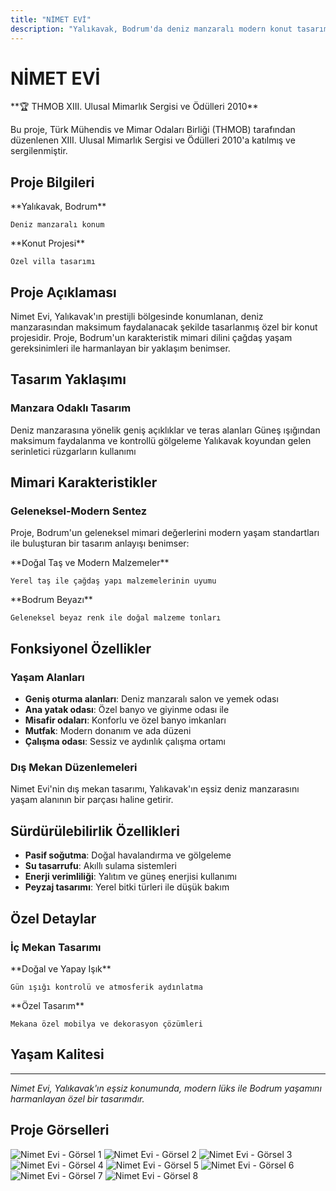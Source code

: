 ```yaml
---
title: "NİMET EVİ"
description: "Yalıkavak, Bodrum'da deniz manzaralı modern konut tasarımı - THMOB XIII. Ulusal Mimarlık Sergisi 2010"
---
```


# NİMET EVİ

<Note>
**🏆 THMOB XIII. Ulusal Mimarlık Sergisi ve Ödülleri 2010**

Bu proje, Türk Mühendis ve Mimar Odaları Birliği (THMOB) tarafından düzenlenen XIII. Ulusal Mimarlık Sergisi ve Ödülleri 2010'a katılmış ve sergilenmiştir.
</Note>

## Proje Bilgileri

<CardGroup cols={2}>
  <Card title="Konum" icon="location-dot">
    **Yalıkavak, Bodrum**
    
    Deniz manzaralı konum
  </Card>
  
  <Card title="Tip" icon="home">
    **Konut Projesi**
    
    Özel villa tasarımı
  </Card>
</CardGroup>

## Proje Açıklaması

Nimet Evi, Yalıkavak'ın prestijli bölgesinde konumlanan, deniz manzarasından maksimum faydalanacak şekilde tasarlanmış özel bir konut projesidir. Proje, Bodrum'un karakteristik mimari dilini çağdaş yaşam gereksinimleri ile harmanlayan bir yaklaşım benimser.

## Tasarım Yaklaşımı

### Manzara Odaklı Tasarım

<Steps>
  <Step title="Görsel Bağlantı">
    Deniz manzarasına yönelik geniş açıklıklar ve teras alanları
  </Step>
  
  <Step title="Işık Kontrolü">
    Güneş ışığından maksimum faydalanma ve kontrollü gölgeleme
  </Step>
  
  <Step title="Rüzgar Yönelimi">
    Yalıkavak koyundan gelen serinletici rüzgarların kullanımı
  </Step>
</Steps>

## Mimari Karakteristikler

### Geleneksel-Modern Sentez

Proje, Bodrum'un geleneksel mimari değerlerini modern yaşam standartları ile buluşturan bir tasarım anlayışı benimser:

<CardGroup cols={2}>
  <Card title="Malzeme Seçimi" icon="hammer">
    **Doğal Taş ve Modern Malzemeler**
    
    Yerel taş ile çağdaş yapı malzemelerinin uyumu
  </Card>
  
  <Card title="Renk Paleti" icon="palette">
    **Bodrum Beyazı**
    
    Geleneksel beyaz renk ile doğal malzeme tonları
  </Card>
</CardGroup>

## Fonksiyonel Özellikler

### Yaşam Alanları

- **Geniş oturma alanları**: Deniz manzaralı salon ve yemek odası
- **Ana yatak odası**: Özel banyo ve giyinme odası ile
- **Misafir odaları**: Konforlu ve özel banyo imkanları
- **Mutfak**: Modern donanım ve ada düzeni
- **Çalışma odası**: Sessiz ve aydınlık çalışma ortamı

### Dış Mekan Düzenlemeleri

<Note>
Nimet Evi'nin dış mekan tasarımı, Yalıkavak'ın eşsiz deniz manzarasını yaşam alanının bir parçası haline getirir.
</Note>

## Sürdürülebilirlik Özellikleri

- **Pasif soğutma**: Doğal havalandırma ve gölgeleme
- **Su tasarrufu**: Akıllı sulama sistemleri
- **Enerji verimliliği**: Yalıtım ve güneş enerjisi kullanımı
- **Peyzaj tasarımı**: Yerel bitki türleri ile düşük bakım

## Özel Detaylar

### İç Mekan Tasarımı

<CardGroup cols={2}>
  <Card title="Aydınlatma" icon="lightbulb">
    **Doğal ve Yapay Işık**
    
    Gün ışığı kontrolü ve atmosferik aydınlatma
  </Card>
  
  <Card title="Mobilya" icon="chair">
    **Özel Tasarım**
    
    Mekana özel mobilya ve dekorasyon çözümleri
  </Card>
</CardGroup>

## Yaşam Kalitesi


---

*Nimet Evi, Yalıkavak'ın eşsiz konumunda, modern lüks ile Bodrum yaşamını harmanlayan özel bir tasarımdır.*


## Proje Görselleri

<CardGroup cols={2}>
  <Card>
    <img
      src="https://res.cloudinary.com/dcc07g3za/image/upload/v1758147936/nimet-evi1-PANO.jpg"
      alt="Nimet Evi - Görsel 1"
      className="w-full h-auto rounded-lg shadow-lg"
      loading="lazy"
    />
  </Card>
  <Card>
    <img
      src="https://res.cloudinary.com/dcc07g3za/image/upload/v1758147931/nimet-evi2.jpg"
      alt="Nimet Evi - Görsel 2"
      className="w-full h-auto rounded-lg shadow-lg"
      loading="lazy"
    />
  </Card>
  <Card>
    <img
      src="https://res.cloudinary.com/dcc07g3za/image/upload/v1758147932/nimet-evi3.jpg"
      alt="Nimet Evi - Görsel 3"
      className="w-full h-auto rounded-lg shadow-lg"
      loading="lazy"
    />
  </Card>
  <Card>
    <img
      src="https://res.cloudinary.com/dcc07g3za/image/upload/v1758147930/nimet-evi4.jpg"
      alt="Nimet Evi - Görsel 4"
      className="w-full h-auto rounded-lg shadow-lg"
      loading="lazy"
    />
  </Card>
  <Card>
    <img
      src="https://res.cloudinary.com/dcc07g3za/image/upload/v1758147929/nimet-evi5.jpg"
      alt="Nimet Evi - Görsel 5"
      className="w-full h-auto rounded-lg shadow-lg"
      loading="lazy"
    />
  </Card>
  <Card>
    <img
      src="https://res.cloudinary.com/dcc07g3za/image/upload/v1758147933/nimet-evi6.jpg"
      alt="Nimet Evi - Görsel 6"
      className="w-full h-auto rounded-lg shadow-lg"
      loading="lazy"
    />
  </Card>
  <Card>
    <img
      src="https://res.cloudinary.com/dcc07g3za/image/upload/v1758147938/nimet-evi7.jpg"
      alt="Nimet Evi - Görsel 7"
      className="w-full h-auto rounded-lg shadow-lg"
      loading="lazy"
    />
  </Card>
  <Card>
    <img
      src="https://res.cloudinary.com/dcc07g3za/image/upload/v1758147937/nimet-evi8.jpg"
      alt="Nimet Evi - Görsel 8"
      className="w-full h-auto rounded-lg shadow-lg"
      loading="lazy"
    />
  </Card>
</CardGroup>
